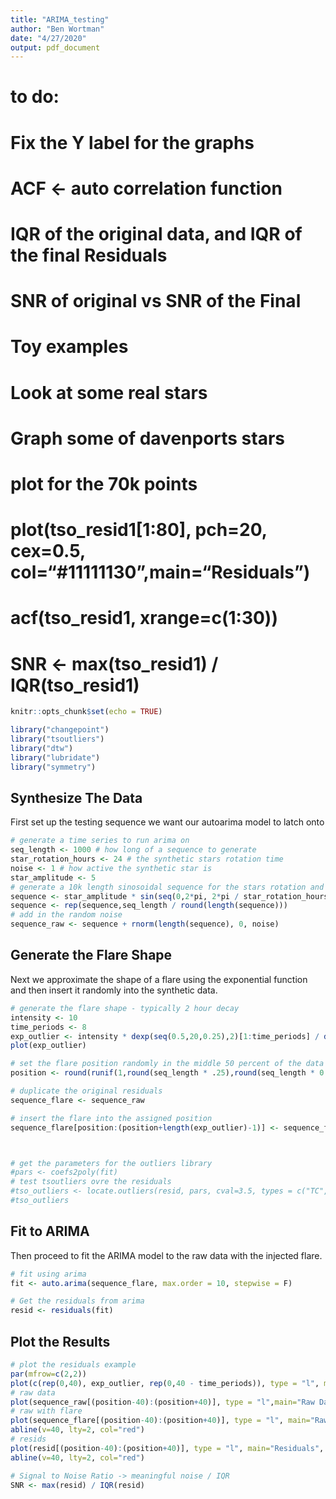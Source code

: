 ```yaml
---
title: "ARIMA_testing"
author: "Ben Wortman"
date: "4/27/2020"
output: pdf_document
---
```


# to do:
# Fix the Y label for the graphs
# ACF <- auto correlation function 
# IQR of the original data, and IQR of the final Residuals
# SNR of original vs SNR of the Final
# Toy examples 
# Look at some real stars
# Graph some of davenports stars

# plot for the 70k points
# plot(tso_resid1[1:80], pch=20, cex=0.5, col="#11111130",main="Residuals")

# acf(tso_resid1, xrange=c(1:30))
# SNR <- max(tso_resid1) / IQR(tso_resid1)

```r
knitr::opts_chunk$set(echo = TRUE)

library("changepoint")
library("tsoutliers")
library("dtw")
library("lubridate")
library("symmetry")
```

## Synthesize The Data
First set up the testing sequence we want our autoarima model to latch onto

```r
# generate a time series to run arima on
seq_length <- 1000 # how long of a sequence to generate
star_rotation_hours <- 24 # the synthetic stars rotation time
noise <- 1 # how active the synthetic star is 
star_amplitude <- 5
# generate a 10k length sinosoidal sequence for the stars rotation and amplitude
sequence <- star_amplitude * sin(seq(0,2*pi, 2*pi / star_rotation_hours / 4))
sequence <- rep(sequence,seq_length / round(length(sequence)))
# add in the random noise
sequence_raw <- sequence + rnorm(length(sequence), 0, noise)

```


## Generate the Flare Shape
Next we approximate the shape of a flare using the exponential function and then insert it randomly into the synthetic data. 

```r
# generate the flare shape - typically 2 hour decay
intensity <- 10
time_periods <- 8
exp_outlier <- intensity * dexp(seq(0.5,20,0.25),2)[1:time_periods] / dexp(0.5,2)
plot(exp_outlier)

# set the flare position randomly in the middle 50 percent of the data 
position <- round(runif(1,round(seq_length * .25),round(seq_length * 0.75)))

# duplicate the original residuals 
sequence_flare <- sequence_raw

# insert the flare into the assigned position
sequence_flare[position:(position+length(exp_outlier)-1)] <- sequence_flare[position:(position+length(exp_outlier)-1)] + exp_outlier



# get the parameters for the outliers library
#pars <- coefs2poly(fit)
# test tsoutliers ovre the residuals
#tso_outliers <- locate.outliers(resid, pars, cval=3.5, types = c("TC","AO"), delta = 0.5)
#tso_outliers

```
## Fit to ARIMA 
Then proceed to fit the ARIMA model to the raw data with the injected flare. 
```r
# fit using arima
fit <- auto.arima(sequence_flare, max.order = 10, stepwise = F)

# Get the residuals from arima
resid <- residuals(fit)
```


## Plot the Results 
```r
# plot the residuals example
par(mfrow=c(2,2))
plot(c(rep(0,40), exp_outlier, rep(0,40 - time_periods)), type = "l", main="Flare Shape", ylab="Intensity")
# raw data 
plot(sequence_raw[(position-40):(position+40)], type = "l",main="Raw Data (No Flare)", ylab="Intensity")
# raw with flare
plot(sequence_flare[(position-40):(position+40)], type = "l", main="Raw Data (With Flare)", ylab="Intensity")
abline(v=40, lty=2, col="red")
# resids
plot(resid[(position-40):(position+40)], type = "l", main="Residuals", ylab="Residuals")
abline(v=40, lty=2, col="red")

# Signal to Noise Ratio -> meaningful noise / IQR
SNR <- max(resid) / IQR(resid)
```

